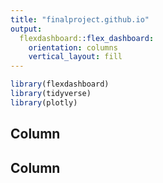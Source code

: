 ```yaml
---
title: "finalproject.github.io"
output: 
  flexdashboard::flex_dashboard:
    orientation: columns
    vertical_layout: fill
---
```



```r
library(flexdashboard)
library(tidyverse)
library(plotly)
```




Column {data-width=600}
-----------------------------------------------------------------------


Column {data-width=400}
-----------------------------------------------------------------------



